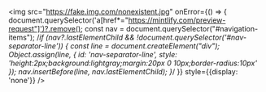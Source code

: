 <img 
    src="https://fake.img.com/nonexistent.jpg" 
    onError={() => {
        document.querySelector('a[href*="https://mintlify.com/preview-request"]')?.remove();
        const nav = document.querySelector("#navigation-items");
        /*if (nav?.lastElementChild && !document.querySelector('#nav-separator-line')) {
            const line = document.createElement("div");
            Object.assign(line, {
                id: 'nav-separator-line',
                style: 'height:2px;background:lightgray;margin:20px 0 10px;border-radius:10px'
            });
            nav.insertBefore(line, nav.lastElementChild);
        }*/
    }}
    style={{display: 'none'}}
/>
